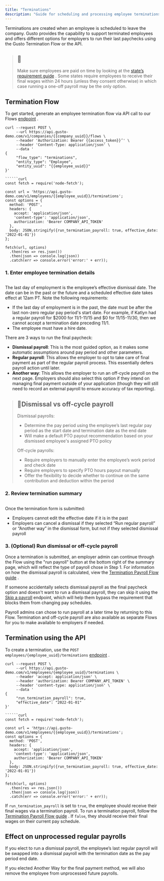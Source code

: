```yaml
---
title: "Terminations"
description: "Guide for scheduling and processing employee terminations using Gusto"
---
```

Terminations are created when an employee is scheduled to leave the company. Gusto provides the capability to support terminated employees and offers different options for employers to run their last paychecks using the Gusto Termination Flow or the API.

> ## 📘
> 
> Make sure employees are paid on time by looking at the [state’s requirement guide](https://support.gusto.com/article/178508731100000/Dismissal-paycheck-requirements-by-state)
> . Some states require employees to receive their final wages within 24 hours (unless they consent otherwise) in which case running a one-off payroll may be the only option.

## Termination Flow

To get started, generate an employee termination flow via API call to our Flows [endpoint](/embedded-payroll/reference/post-v1-company-flows)
.

```curl
curl --request POST \
     --url https://api.gusto-demo.com/v1/companies/{{company_uuid}}/flows \
     --header 'Authorization: Bearer {{access_token}}’' \
     --header 'Content-Type: application/json' \
     --data '
{
     "flow_type": "terminations",
     "entity_type": "Employee",
     "entity_uuid": "{{employee_uuid}}"
}'

``````curl
const fetch = require('node-fetch');

const url = 'https://api.gusto-demo.com/v1/employees/{{employee_uuid}}/terminations';
const options = {
  method: 'POST',
  headers: {
    accept: 'application/json',
    'content-type': 'application/json',
    authorization: 'Bearer COMPANY_API_TOKEN'
  },
  body: JSON.stringify({run_termination_payroll: true, effective_date: '2022-01-01'})
};

fetch(url, options)
  .then(res => res.json())
  .then(json => console.log(json))
  .catch(err => console.error('error:' + err));

```

### 1\. Enter employee termination details

<img className="block" src="images/files_readme_io/_94e278d_Screenshot_2023_03_02_at_3.15.27_PM.png" alt="" />

The last day of employment is the employee’s effective dismissal date. The date can be in the past or the future and a scheduled effective date takes effect at 12am PT. Note the following requirements:

*   If the last day of employment is in the past, the date must be after the last non-zero regular pay period's start date. For example, if Katlyn had a regular payroll for $2000 for 11/1-11/15 and $0 for 11/15-11/30, then we cannot accept a termination date preceding 11/1.
*   The employee must have a hire date.

There are 3 ways to run the final paycheck:

*   **Dismissal payroll**: This is the most guided option, as it makes some automatic assumptions around pay period and other parameters.
*   **Regular payroll**: This allows the employer to opt to take care of final payment as part of the regular payroll process. This essentially defers payroll action until later.
*   **Another way**: This allows the employer to run an off-cycle payroll on the next page. Employers should also select this option if they intend on managing final payment outside of your application (though they will still need to record an external payroll to ensure accuracy of tax reporting).

> ## 📘Dismissal vs off-cycle payroll
> 
> Dismissal payrolls:
> 
> *   Determine the pay period using the employee’s last regular pay period as the start date and termination date as the end date
> *   Will make a default PTO payout recommendation based on your dismissed employee's assigned PTO policy
> 
> Off-cycle payrolls:
> 
> *   Require employers to manually enter the employee’s work period and check date
> *   Require employers to specify PTO hours payout manually
> *   Offer the flexibility to decide whether to continue on the same contribution and deduction within the period

### 2\. Review termination summary

<img className="block" src="images/files_readme_io/_8f55ba4_Screenshot_2023_03_02_at_3.16.11_PM.png" alt="" />

Once the termination form is submitted:

*   Employers cannot edit the effective date if it is in the past
*   Employers can cancel a dismissal if they selected “Run regular payroll” or “Another way” in the dismissal form, but not if they selected dismissal payroll

### 3\. (Optional) Run dismissal or off-cycle payroll

Once a termination is submitted, an employer admin can continue through the Flow using the "run payroll" button at the bottom right of the summary page, which will reflect the type of payroll chose in Step 1. For information on how the dismissal payroll is calculated, view the [Termination Payroll Flow guide](/embedded-payroll/docs/create-a-termination-payroll-flow)
.

If someone accidentally selects dismissal payroll as the final paycheck option and doesn't want to run a dismissal payroll, they can skip it using the [Skip a payroll](/embedded-payroll/reference/get-v1-companies-payroll-skip-company_uuid)
 endpoint, which will help them bypass the requirement that blocks them from changing pay schedules.

Payroll admins can chose to run payroll at a later time by returning to this Flow. Termination and off-cycle payroll are also available as separate Flows for you to make available to employers if needed.

## Termination using the API

To create a termination, use the `POST employees/{employee_uuid}/terminations` [endpoint](post-v1-employees-employee_id-terminations)
.

```curl
curl --request POST \
     --url https://api.gusto-demo.com/v1/employees/{employee_uuid}/terminations \
     --header 'accept: application/json' \
     --header 'authorization: Bearer COMPANY_API_TOKEN' \
     --header 'content-type: application/json' \
     --data '
{
     "run_termination_payroll": true,
     "effective_date": "2022-01-01"
}'

``````curl
const fetch = require('node-fetch');

const url = 'https://api.gusto-demo.com/v1/employees/{{employee_uuid}}/terminations';
const options = {
  method: 'POST',
  headers: {
    accept: 'application/json',
    'content-type': 'application/json',
    authorization: 'Bearer COMPANY_API_TOKEN'
  },
  body: JSON.stringify({run_termination_payroll: true, effective_date: '2022-01-01'})
};

fetch(url, options)
  .then(res => res.json())
  .then(json => console.log(json))
  .catch(err => console.error('error:' + err));

```

If `run_termination_payroll` is set to `true`, the employee should receive their final wages via a termination payroll. To run a termination payroll, follow the [Termination Payroll Flow guide](/embedded-payroll/docs/create-a-termination-payroll-flow)
. If `false`, they should receive their final wages on their current pay schedule.

## Effect on unprocessed regular payrolls

If you elect to run a dismissal payroll, the employee’s last regular payroll will be swapped into a dismissal payroll with the termination date as the pay period end date.

If you elected Another Way for the final payment method, we will also remove the employee from unprocessed future payrolls.

